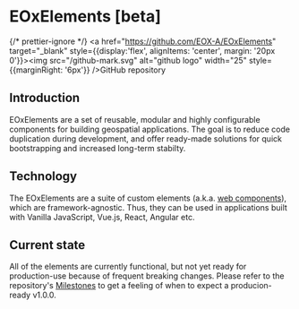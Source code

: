 # EOxElements [beta]

{/* prettier-ignore */}
<a href="https://github.com/EOX-A/EOxElements" target="_blank" style={{display:'flex', alignItems: 'center', margin: '20px 0'}}><img src="/github-mark.svg" alt="github logo" width="25" style={{marginRight: '6px'}} />GitHub repository</a>

## Introduction

EOxElements are a set of reusable, modular and highly configurable components for building geospatial applications.
The goal is to reduce code duplication during development, and offer ready-made solutions for quick bootstrapping and
increased long-term stabilty.

## Technology

The EOxElements are a suite of custom elements (a.k.a. [web components](https://www.webcomponents.org/introduction)), which are framework-agnostic.
Thus, they can be used in applications built with Vanilla JavaScript, Vue.js, React, Angular etc.

## Current state

All of the elements are currently functional, but not yet ready for production-use because of frequent breaking changes.
Please refer to the repository's [Milestones](https://github.com/EOX-A/EOxElements/milestones) to get a feeling of when to expect a producion-ready v1.0.0.
